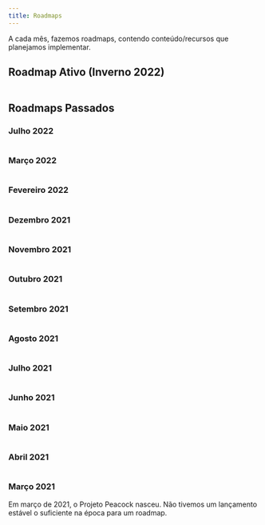 ```yaml
---
title: Roadmaps
---
```



A cada mês, fazemos roadmaps, contendo conteúdo/recursos que planejamos implementar.

## Roadmap Ativo (Inverno 2022)

<Image img={Winter2022Roadmap} />

## Roadmaps Passados

### Julho 2022

<Image img={July2022Roadmap} />

### Março 2022

<Image img={March2022Roadmap} />

### Fevereiro 2022

<Image img={Febuary2022Roadmap} />

### Dezembro 2021

<Image img={December2021Roadmap} />

### Novembro 2021

<Image img={November2021Roadmap} />

### Outubro 2021

<Image img={October2021Roadmap} />

### Setembro 2021

<Image img={September2021Roadmap} />

### Agosto 2021

<Image img={August2021Roadmap} />

### Julho 2021

<Image img={July2021Roadmap} />

### Junho 2021

<Image img={June2021Roadmap} />

### Maio 2021

<Image img={May2021Roadmap} />

### Abril 2021

<Image img={April2021Roadmap} />

### Março 2021

Em março de 2021, o Projeto Peacock nasceu. Não tivemos um lançamento estável o suficiente na época para um roadmap.
